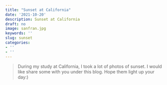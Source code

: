 ```yaml
---
title: "Sunset at California"
date: '2021-10-20'
description: Sunset at California
draft: no
image: sanfran.jpg
keywords: ''
slug: sunset
categories:
- ''
- ''
---
```

> During my study at California, I took a lot of photos of sunset. I would like share some with you under this blog. Hope them light up your day:)
